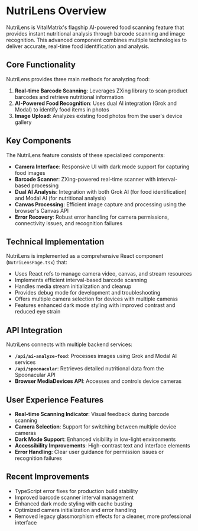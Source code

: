 # NutriLens Overview

NutriLens is VitalMatrix's flagship AI-powered food scanning feature that provides instant nutritional analysis through barcode scanning and image recognition. This advanced component combines multiple technologies to deliver accurate, real-time food identification and analysis.

## Core Functionality

NutriLens provides three main methods for analyzing food:

1. **Real-time Barcode Scanning**: Leverages ZXing library to scan product barcodes and retrieve nutritional information
2. **AI-Powered Food Recognition**: Uses dual AI integration (Grok and Modal) to identify food items in photos
3. **Image Upload**: Analyzes existing food photos from the user's device gallery

## Key Components

The NutriLens feature consists of these specialized components:

- **Camera Interface**: Responsive UI with dark mode support for capturing food images
- **Barcode Scanner**: ZXing-powered real-time scanner with interval-based processing
- **Dual AI Analysis**: Integration with both Grok AI (for food identification) and Modal AI (for nutritional analysis)
- **Canvas Processing**: Efficient image capture and processing using the browser's Canvas API
- **Error Recovery**: Robust error handling for camera permissions, connectivity issues, and recognition failures

## Technical Implementation

NutriLens is implemented as a comprehensive React component (`NutriLensPage.tsx`) that:

- Uses React refs to manage camera video, canvas, and stream resources
- Implements efficient interval-based barcode scanning
- Handles media stream initialization and cleanup
- Provides debug mode for development and troubleshooting
- Offers multiple camera selection for devices with multiple cameras
- Features enhanced dark mode styling with improved contrast and reduced eye strain

## API Integration

NutriLens connects with multiple backend services:

- **`/api/ai-analyze-food`**: Processes images using Grok and Modal AI services
- **`/api/spoonacular`**: Retrieves detailed nutritional data from the Spoonacular API
- **Browser MediaDevices API**: Accesses and controls device cameras

## User Experience Features

- **Real-time Scanning Indicator**: Visual feedback during barcode scanning
- **Camera Selection**: Support for switching between multiple device cameras
- **Dark Mode Support**: Enhanced visibility in low-light environments
- **Accessibility Improvements**: High-contrast text and interface elements
- **Error Handling**: Clear user guidance for permission issues or recognition failures

## Recent Improvements

- TypeScript error fixes for production build stability
- Improved barcode scanner interval management
- Enhanced dark mode styling with cache busting
- Optimized camera initialization and error handling
- Removed legacy glassmorphism effects for a cleaner, more professional interface
